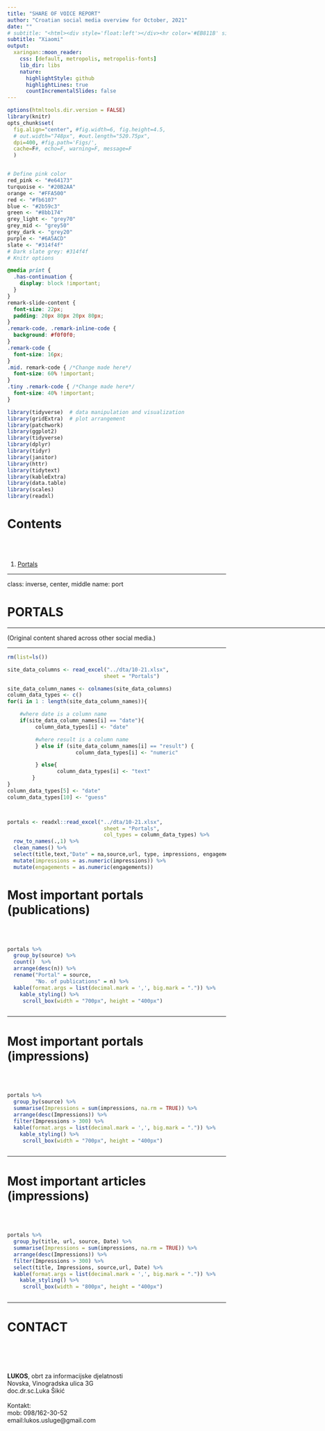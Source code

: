 ```yaml
---
title: "SHARE OF VOICE REPORT"
author: "Croatian social media overview for October, 2021"
date: ""
# subtitle: "<html><div style='float:left'></div><hr color='#EB811B' size=1px width=796px></html>"
subtitle: "Xiaomi"
output:
  xaringan::moon_reader:
    css: [default, metropolis, metropolis-fonts] 
    lib_dir: libs
    nature:
      highlightStyle: github
      highlightLines: true
      countIncrementalSlides: false
---
```


```r
options(htmltools.dir.version = FALSE)
library(knitr)
opts_chunk$set(
  fig.align="center", #fig.width=6, fig.height=4.5, 
  # out.width="748px", #out.length="520.75px",
  dpi=400, #fig.path='Figs/',
  cache=F#, echo=F, warning=F, message=F
  )


# Define pink color
red_pink <- "#e64173"
turquoise <- "#20B2AA"
orange <- "#FFA500"
red <- "#fb6107"
blue <- "#2b59c3"
green <- "#8bb174"
grey_light <- "grey70"
grey_mid <- "grey50"
grey_dark <- "grey20"
purple <- "#6A5ACD"
slate <- "#314f4f"
# Dark slate grey: #314f4f
# Knitr options

```

```css
@media print {
  .has-continuation {
    display: block !important;
  }
}
remark-slide-content {
  font-size: 22px;
  padding: 20px 80px 20px 80px;
}
.remark-code, .remark-inline-code {
  background: #f0f0f0;
}
.remark-code {
  font-size: 16px;
}
.mid. remark-code { /*Change made here*/
  font-size: 60% !important;
}
.tiny .remark-code { /*Change made here*/
  font-size: 40% !important;
}
```

```r


library(tidyverse)  # data manipulation and visualization
library(gridExtra)  # plot arrangement
library(patchwork)
library(ggplot2)
library(tidyverse)
library(dplyr)
library(tidyr)
library(janitor)
library(httr)
library(tidytext)
library(kableExtra)
library(data.table)
library(scales)
library(readxl)


```


# Contents

<br>
<br>


1. [Portals](#port)


---

class: inverse, center, middle
name: port

# PORTALS

<html><div style='float:left'></div><hr color='#EB811B' size=1px width=796px></html>

(Original content shared across other social media.)

---


```r

rm(list=ls())

site_data_columns <- read_excel("../dta/10-21.xlsx",
                               sheet = "Portals")

site_data_column_names <- colnames(site_data_columns)
column_data_types <- c()
for(i in 1 : length(site_data_column_names)){  

    #where date is a column name
    if(site_data_column_names[i] == "date"){
         column_data_types[i] <- "date"

         #where result is a column name
         } else if (site_data_column_names[i] == "result") {
                      column_data_types[i] <- "numeric"

         } else{
                column_data_types[i] <- "text"
        }
}
column_data_types[5] <- "date"
column_data_types[10] <- "guess"



portals <- readxl::read_excel("../dta/10-21.xlsx",
                               sheet = "Portals",
                               col_types = column_data_types) %>% 
  row_to_names(.,1) %>% 
  clean_names() %>%
  select(title,text,"Date" = na,source,url, type, impressions, engagements, author) %>%
  mutate(impressions = as.numeric(impressions)) %>%
  mutate(engagements = as.numeric(engagements))


```

# Most important portals (publications)
<br>
<br>


```r

portals %>%
  group_by(source) %>%
  count()  %>%
  arrange(desc(n)) %>%
  rename("Portal" = source,
         "No. of publications" = n) %>% 
  kable(format.args = list(decimal.mark = ',', big.mark = ".")) %>%
    kable_styling() %>%
     scroll_box(width = "700px", height = "400px")



```


---

# Most important portals (impressions) 
<br>
<br>


```r

portals %>%
  group_by(source) %>%
  summarise(Impressions = sum(impressions, na.rm = TRUE)) %>%
  arrange(desc(Impressions)) %>%
  filter(Impressions > 300) %>%
  kable(format.args = list(decimal.mark = ',', big.mark = ".")) %>%
    kable_styling() %>%
     scroll_box(width = "700px", height = "400px")



```

---

# Most important articles (impressions) 
<br>
<br>


```r

portals %>%
  group_by(title, url, source, Date) %>%
  summarise(Impressions = sum(impressions, na.rm = TRUE)) %>%
  arrange(desc(Impressions)) %>%
  filter(Impressions > 300) %>%
  select(title, Impressions, source,url, Date) %>%
  kable(format.args = list(decimal.mark = ',', big.mark = ".")) %>%
    kable_styling() %>%
     scroll_box(width = "800px", height = "400px")



```




---

# CONTACT



<br>
<br>
<br>
<br>
**LUKOS**, obrt za informacijske djelatnosti
<br>
Novska, Vinogradska ulica 3G
<br>
doc.dr.sc.Luka Šikić
<br><br>
Kontakt:
<br>
mob: 098/162-30-52
<br>
email:lukos.usluge@gmail.com
<br>


























































